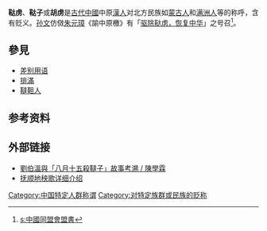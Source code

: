 {{Refimprove|time=2016-02-02T19:25:53+00:00}}
'''鞑虏'''、'''鞑子'''或'''胡虏'''是[[古代中國|古代中國]]中原[[漢人|漢人]]对北方民族如[[蒙古人|蒙古人]]和[[满洲人|满洲人]]等的称呼，含有贬义。[[孙文|孙文]]仿傚[[朱元璋|朱元璋]]《諭中原檄》有「[[驱除鞑虏，恢复中华|驱除鞑虏，恢复中华]]」之号召<ref>[[s:中國同盟會盟書|s:中國同盟會盟書]]</ref>。

== 參見 ==
*[[差别用语|差别用语]]
*[[排滿|排滿]]
*[[韃靼人|韃靼人]]

== 参考资料 ==
{{reflist|2}}

== 外部链接 ==
* [http://www.mh.sinica.edu.tw/PGPublication_Detail.aspx?tmid=3&mid=45&pubid=496&majorTypeCode=2&minorTypeCode=2 劉伯溫與「八月十五殺韃子」故事考溯 / 陳學霖]
* [https://web.archive.org/web/20071012140243/http://yichan.folkw.com/www/minjianwudao/142017630.html 抚顺地秧歌详细介绍]

[[Category:中国特定人群称谓|Category:中国特定人群称谓]]
[[Category:对特定族群或民族的贬称|Category:对特定族群或民族的贬称]]
